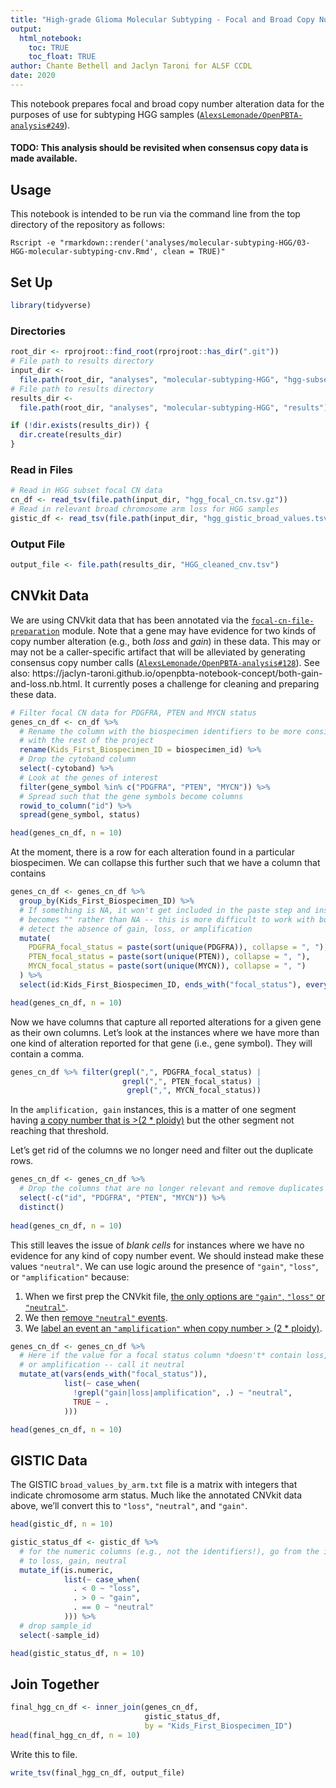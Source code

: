 ```yaml
---
title: "High-grade Glioma Molecular Subtyping - Focal and Broad Copy Number Alterations"
output: 
  html_notebook:
    toc: TRUE
    toc_float: TRUE
author: Chante Bethell and Jaclyn Taroni for ALSF CCDL
date: 2020
---
```


This notebook prepares focal and broad copy number alteration data for the 
purposes of use for subtyping HGG samples 
([`AlexsLemonade/OpenPBTA-analysis#249`](https://github.com/AlexsLemonade/OpenPBTA-analysis/issues/249)).

#### TODO: This analysis should be revisited when consensus copy data is made available.

## Usage

This notebook is intended to be run via the command line from the top directory
of the repository as follows:

`Rscript -e "rmarkdown::render('analyses/molecular-subtyping-HGG/03-HGG-molecular-subtyping-cnv.Rmd', clean = TRUE)"`

## Set Up

```r
library(tidyverse)
```

### Directories

```r
root_dir <- rprojroot::find_root(rprojroot::has_dir(".git"))
# File path to results directory
input_dir <-
  file.path(root_dir, "analyses", "molecular-subtyping-HGG", "hgg-subset")
# File path to results directory
results_dir <-
  file.path(root_dir, "analyses", "molecular-subtyping-HGG", "results")

if (!dir.exists(results_dir)) {
  dir.create(results_dir)
}
```

### Read in Files

```r
# Read in HGG subset focal CN data
cn_df <- read_tsv(file.path(input_dir, "hgg_focal_cn.tsv.gz"))
# Read in relevant broad chromosome arm loss for HGG samples
gistic_df <- read_tsv(file.path(input_dir, "hgg_gistic_broad_values.tsv"))
```

### Output File

```r
output_file <- file.path(results_dir, "HGG_cleaned_cnv.tsv")
```

## CNVkit Data

We are using CNVkit data that has been annotated via the [`focal-cn-file-preparation`](../focal-cn-file-preparation/) module.
Note that a gene may have evidence for two kinds of copy number alteration (e.g., both _loss_ and _gain_) in these data.
This may or may not be a caller-specific artifact that will be alleviated by generating consensus copy number calls 
([`AlexsLemonade/OpenPBTA-analysis#128`](https://github.com/AlexsLemonade/OpenPBTA-analysis/issues/128)).
See also: https://jaclyn-taroni.github.io/openpbta-notebook-concept/both-gain-and-loss.nb.html.
It currently poses a challenge for cleaning and preparing these data.

```r
# Filter focal CN data for PDGFRA, PTEN and MYCN status
genes_cn_df <- cn_df %>%
  # Rename the column with the biospecimen identifiers to be more consistent
  # with the rest of the project
  rename(Kids_First_Biospecimen_ID = biospecimen_id) %>%
  # Drop the cytoband column
  select(-cytoband) %>%
  # Look at the genes of interest
  filter(gene_symbol %in% c("PDGFRA", "PTEN", "MYCN")) %>%
  # Spread such that the gene symbols become columns
  rowid_to_column("id") %>%
  spread(gene_symbol, status) 

head(genes_cn_df, n = 10)
```

At the moment, there is a row for each alteration found in a particular biospecimen.
We can collapse this further such that we have a column that contains

```r
genes_cn_df <- genes_cn_df %>%
  group_by(Kids_First_Biospecimen_ID) %>%
  # If something is NA, it won't get included in the paste step and instead 
  # becomes "" rather than NA -- this is more difficult to work with but we can
  # detect the absence of gain, loss, or amplification
  mutate(
    PDGFRA_focal_status = paste(sort(unique(PDGFRA)), collapse = ", "),
    PTEN_focal_status = paste(sort(unique(PTEN)), collapse = ", "),
    MYCN_focal_status = paste(sort(unique(MYCN)), collapse = ", ")
  ) %>%
  select(id:Kids_First_Biospecimen_ID, ends_with("focal_status"), everything())

head(genes_cn_df, n = 10)
```

Now we have columns that capture all reported alterations for a given gene as their own columns.
Let's look at the instances where we have more than one kind of alteration reported for that gene (i.e., gene symbol).
They will contain a comma.

```r
genes_cn_df %>% filter(grepl(",", PDGFRA_focal_status) |
                         grepl(",", PTEN_focal_status) |
                          grepl(",", MYCN_focal_status))
```

In the `amplification, gain` instances, this is a matter of one segment having 
[a copy number that is >(2 * ploidy)](https://github.com/AlexsLemonade/OpenPBTA-analysis/blob/02d45fe4d54bf7c319099e0f94251ccf2bb77ec3/analyses/focal-cn-file-preparation/01-prepare-cn-file.R#L269) but the other segment not reaching that threshold.

Let's get rid of the columns we no longer need and filter out the duplicate rows.

```r
genes_cn_df <- genes_cn_df %>%
  # Drop the columns that are no longer relevant and remove duplicates
  select(-c("id", "PDGFRA", "PTEN", "MYCN")) %>%
  distinct()
  
head(genes_cn_df, n = 10)
```

This still leaves the issue of _blank cells_ for instances where we have no evidence for any kind of copy number event.
We should instead make these values `"neutral"`.
We can use logic around the presence of `"gain"`, `"loss"`, or `"amplification"` because:
 
  1. When we first prep the CNVkit file, [the only options are `"gain"`, `"loss"` or `"neutral"`](https://github.com/AlexsLemonade/OpenPBTA-analysis/blob/02d45fe4d54bf7c319099e0f94251ccf2bb77ec3/analyses/focal-cn-file-preparation/00-add-ploidy-cnvkit.Rmd#L43).
  2. We then [remove `"neutral"` events](https://github.com/AlexsLemonade/OpenPBTA-analysis/blob/02d45fe4d54bf7c319099e0f94251ccf2bb77ec3/analyses/focal-cn-file-preparation/01-prepare-cn-file.R#L262).
  3. We [label an event an `"amplification"` when copy number > (2 * ploidy)](https://github.com/AlexsLemonade/OpenPBTA-analysis/blob/02d45fe4d54bf7c319099e0f94251ccf2bb77ec3/analyses/focal-cn-file-preparation/01-prepare-cn-file.R#L269).

```r
genes_cn_df <- genes_cn_df %>%
  # Here if the value for a focal status column *doesn't* contain loss, gain,
  # or amplification -- call it neutral
  mutate_at(vars(ends_with("focal_status")),
            list(~ case_when(
              !grepl("gain|loss|amplification", .) ~ "neutral",
              TRUE ~ .
            )))

head(genes_cn_df, n = 10)
```

## GISTIC Data

The GISTIC `broad_values_by_arm.txt` file is a matrix with integers that indicate chromosome arm status. 
Much like the annotated CNVkit data above, we'll convert this to `"loss"`, `"neutral"`, and `"gain"`.

```r
head(gistic_df, n = 10) 
```

```r
gistic_status_df <- gistic_df %>%
  # for the numeric columns (e.g., not the identifiers!), go from the integers
  # to loss, gain, neutral
  mutate_if(is.numeric, 
            list(~ case_when(
              . < 0 ~ "loss",
              . > 0 ~ "gain",
              . == 0 ~ "neutral"
            ))) %>%
  # drop sample_id
  select(-sample_id)

head(gistic_status_df, n = 10)
```

## Join Together

```r
final_hgg_cn_df <- inner_join(genes_cn_df,
                              gistic_status_df,
                              by = "Kids_First_Biospecimen_ID")
head(final_hgg_cn_df, n = 10)
```

Write this to file.

```r
write_tsv(final_hgg_cn_df, output_file)
```
